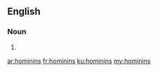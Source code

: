 ==English==

===Noun===
{{head|en|plural}}

# {{plural of|hominin|lang=en}}

[[ar:hominins]]
[[fr:hominins]]
[[ku:hominins]]
[[my:hominins]]